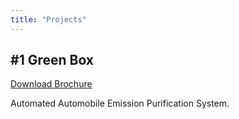 ```yaml
---
title: "Projects"
---
```


			

## #1 Green Box
<a href="smart exhaust.pdf#" class="download" title="Download Brochure as PDF">Download Brochure</a>

Automated Automobile Emission Purification System.